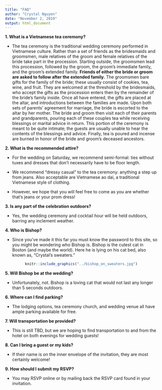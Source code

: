 ```yaml
---
title: "FAQ"
author: "Crystal Nguyen"
date: "November 2, 2019"
output: html_document
---
```


<div align="left">
**1. What is a Vietnamese tea ceremony?**

<div class="nobullet">
* The tea ceremony is the traditional wedding ceremony performed in Vietnamese culture. Rather than a set of friends as the bridesmaids and groomsmen, male relatives of the groom and female relatives of the bride take part in the procession. Starting outside, the groomsmen lead this procession, followed by the groom, the groom's immediate family, and the groom's extended family. **Friends of either the bride or groom are asked to follow after the extended family.** The groomsmen bare gifts for the family of the bride; these usually consist of cookies, tea, wine, and fruit. They are welcomed at the threshold by the bridesmaids, who accept the gifts as the procession enters then by the remainder of the bride's family inside. Once all have entered, the gifts are placed at the altar, and introductions between the families are made. Upon both sets of parents' agreement for marriage, the bride is escorted to the altar by her mother. The bride and groom then visit each of their parents and grandparents, pouring each of these couples tea while receiving blessings or marital advice in return. This portion of the ceremony is meant to be quite intimate; the guests are usually unable to hear the contents of the blessings and advice. Finally, tea is poured and incense are burned in honor of the bride and groom's deceased ancestors. 
</div>


**2. What is the recommended attire?**

<div class="nobullet">
* For the wedding on Saturday, we recommend semi-formal: ties without tuxes and dresses that don't necessarily have to be floor length. 

* We recommend "dressy casual" to the tea ceremony: anything a step up from jeans. Also acceptable are Vietnamese ao dai, a traditional Vietnamese style of clothing.

* However, we hope that you will feel free to come as you are whether that's jeans or your prom dress!
</div>

**3. Is any part of the celebration outdoors?**
<div class="nobullet">
* Yes, the wedding ceremony and cocktail hour will be held outdoors, barring any inclement weather.
</div>

**4. Who is Bishop?**

<div class="nobullet">
* Since you've made it this far you must know the password to this site, so you might be wondering who Bishop is. Bishop is the cutest cat in Boston (and maybe the world). Here he is lying on his cat bed, also known as, "Crystal's sweaters."
</div>

<center>
```r
knitr::include_graphics("../bishop_on_sweaters.jpg")
```

</div>

<div align="left">

**5. Will Bishop be at the wedding?**
<div class="nobullet">
* Unfortunately, not. Bishop is a loving cat that would not last any longer than 5 seconds outdoors.
</div>

**6. Where can I find parking?**
<div class="nobullet">
* The lodging options, tea ceremony church, and wedding venue all have ample parking available for free.
</div>

**7. Will transportation be provided?**
<div class="nobullet">
* This is still TBD, but we are hoping to find transportation to and from the hotel on both evenings for wedding guests!
</div>

**8. Can I bring a guest or my kids?**
<div class="nobullet">
* If their name is on the inner envelope of the invitation, they are most certainly welcome!
</div>

**9. How should I submit my RSVP?**
<div class="nobullet">
* You may RSVP online or by mailing back the RSVP card found in your invitation.
</div>

</div>

<br>

<br>

<br>

<br>

<br>
